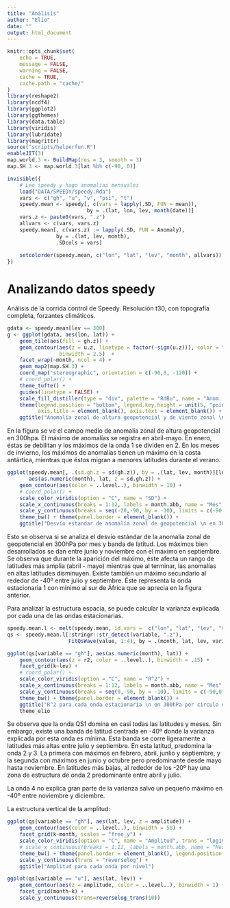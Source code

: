 ```yaml
---
title: "Análisis"
author: "Elio"
date: ""
output: html_document
---
```


```r
knitr::opts_chunk$set(
	echo = TRUE,
	message = FALSE,
	warning = FALSE,
	cache = TRUE,
	cache.path = "cache/"
)
library(reshape2)
library(ncdf4)
library(ggplot2)
library(ggthemes)
library(data.table)
library(viridis)
library(lubridate)
library(magrittr)
source("scripts/helperfun.R")
enableJIT(3)
map.world.3 <- BuildMap(res = 3, smooth = 3)
map.SH.3 <- map.world.3[lat %b% c(-90, 0)]
```

```r
invisible({
    # Leo speedy y hago anomalías mensuales
    load("DATA/SPEEDY/speedy.Rda")
    vars <- c("gh", "u", "v", "psi", "t")
    speedy.mean <- speedy[, c(vars = lapply(.SD, FUN = mean)),
                          by = .(lat, lon, lev, month(date))]
    vars.z <- paste0(vars, ".z")
    allvars <- c(vars, vars.z)
    speedy.mean[, c(vars.z) := lapply(.SD, FUN = Anomaly), 
                by = .(lat, lev, month),
                .SDcols = vars]
    
    setcolorder(speedy.mean, c("lon", "lat", "lev", "month", allvars))
})
```


# Analizando datos speedy

Análisis de la corrida control de Speedy. Resolución t30, con topografía completa, forzantes climáticos. 


```r
gdata <- speedy.mean[lev == 300]
g <- ggplot(gdata, aes(lon, lat)) +
    geom_tile(aes(fill = gh.z)) +
    geom_contour(aes(z = u.z, linetype = factor(-sign(u.z))), color = "black", 
                 binwidth = 2.5)  +
    facet_wrap(~month, ncol = 4) +
    geom_map2(map.SH.3) + 
    coord_map("stereographic", orientation = c(-90,0, -120)) +
    # coord_polar() + 
    theme_tufte() + 
    guides(linetype = FALSE) +
    scale_fill_distiller(type = "div", palette = "RdBu", name = "Anom. HG") + 
    theme(legend.position = "bottom", legend.key.height = unit(5, "points"),
          axis.title = element_blank(), axis.text = element_blank()) +
    ggtitle("Anomalía zonal de altura geopotencial y de viento zonal \n en 300hPa - Speedy")
```

En la figura se ve el campo medio de anomalía zonal de altura geopotencial en 300hpa. El máximo de anomalías se registra en abril-mayo. En enero, éstas se debilitan y los máximos de la onda 1 se dividen en 2. 
En los meses de invierno, los máximos de anomalías tienen un máximo en la costa antártica, mientras que éstos migran a menores latitudes durante el verano.

```r
ggplot(speedy.mean[, .(sd.gh.z = sd(gh.z)), by = .(lat, lev, month)][lev == 300], 
       aes(as.numeric(month), lat, z = sd.gh.z)) + 
    geom_contour(aes(color = ..level..), binwidth = 10) +
    # coord_polar() + 
    scale_color_viridis(option = "C", name = "SD") +
    scale_x_continuous(breaks = 1:12, labels = month.abb, name = "Mes", minor_breaks = NULL) +
    scale_y_continuous(breaks = seq(-20,-90, by = -10), limits = c(-90,-20)) +
    theme_bw() + theme(panel.border = element_blank()) +
    ggtitle("Desvío estandar de anomalía zonal de geopotencial \n en 300hPa por circulo de latitud ")

```

Esto se observa si se analiza el desvio estándar de la anomalía zonal de geopotencial en 300hPa por mes y banda de latitud. Los máximos bien desarrollados se dan entre junio y noviembre con el máximo en septiembre. Se observa que durante la aparición del máximo, éste afecta un rango de latitudes más amplia (abril - mayo) mientras que al terminar, las anomalías en altas latitudes disminuyen.
Existe también un máximo secundario al rededor de -40º entre julio y septiembre. Éste representa la onda estacionaria 1 con mínimo al sur de África que se aprecia en la figura anterior.

Para analizar la estructura espacia, se puede calcular la varianza explicada por cada una de las ondas estacionarias. 

```r
speedy.mean.l <- melt(speedy.mean, id.vars =  c("lon", "lat", "lev", "month"))
qs <- speedy.mean.l[!stringr::str_detect(variable, ".z"), 
                    FitQsWave(value, 1:4), by = .(month, lat, lev, variable)]

ggplot(qs[variable == "gh"], aes(as.numeric(month), lat)) + 
    geom_contour(aes(z = r2, color = ..level..), binwidth = .15) + 
    facet_grid(k~lev) + 
    # coord_polar() + 
    scale_color_viridis(option = "C", name = "R^2") + 
    scale_x_continuous(breaks = 1:12, labels = month.abb, name = "Mes", minor_breaks = NULL) +
    scale_y_continuous(breaks = seq(0,-90, by = -10), limits = c(-90,0)) +
    theme_bw() + theme(panel.border = element_blank()) +
    ggtitle("R^2 para cada onda estacionaria \n en 300hPa por circulo de latitud ") +
    theme_elio

```

Se observa que la onda QS1 domina en casi todas las latitudes y meses. Sin embargo, existe una banda de latitud centrada en -40º donde la varianza explicada por esta onda es mínima. Esta banda se corre ligeramente a latitudes más altas entre julio y septiembre. En esta latitud, predomina la onda 2 y 3. La primera con máximos en febrero, abril, junlio y septiembre, y la segunda con máximos en junio y octubre pero predominante desde mayo hasta noviembre. 
En latitudes más bajas, al rededor de los -20º hay una zona de estructura de onda 2 predominante entre abril y julio. 

La onda 4 no explica gran parte de la varianza salvo un pequeño máximo en -40º entre noviembre y diciembre. 

La estructura vertical de la amplitud:

```r
ggplot(qs[variable == "gh"], aes(lat, lev, z = amplitude)) +
    geom_contour(aes(color = ..level..), binwidth = 50) +
    facet_grid(k~month, scales = "free_y") +
    scale_color_viridis(option = "C", name = "Amplitud", trans = "log10") +
    # scale_x_continuous(breaks = 1:12, labels = month.abb, name = "Mes", minor_breaks = NULL) +
    theme_bw() + theme(panel.border = element_blank(), legend.position = "bottom") +
    scale_y_continuous(trans = "reverselog") +
    ggtitle("Amplitud para cada onda por nivel")

```

```r

ggplot(qs[variable == "u"], aes(lat, lev)) + 
    geom_contour(aes(z = amplitude, color = ..level..), binwidth = 1) +
    facet_grid(month~k) + 
    scale_y_continuous(trans=reverselog_trans(10))

```
